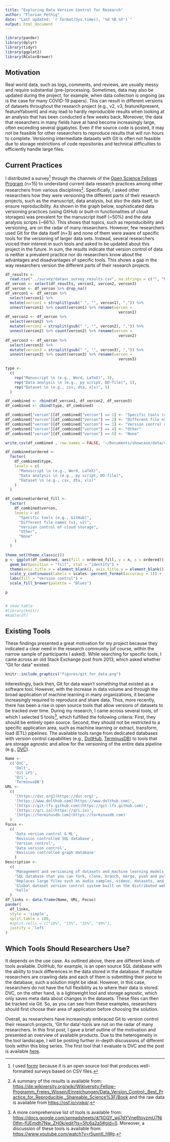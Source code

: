 ```yaml
---
title: "Exploring Data Version Control for Research"
author: "Florian Pethig"
date: "Last updated: `r format(Sys.time(), '%d %B %Y')`"
output: html_document
---
```


```r
library(pander)
library(dplyr)
library(tidyr)
library(ggplot2)
library(RColorBrewer)
```

## Motivation

Real world data, such as logs, comments, and reviews, are usually messy and require substantial (pre-)processing. Sometimes, data may also be updated during the project, for example, when data collection is ongoing (as is the case for many COVID-19 papers). This can result in different versions of datasets throughout the research project (e.g., v2, v3, featureXpresent, featureYabsent) and may lead to hardly reproducible results when looking at an analysis that has been conducted a few weeks back. Moreover, the data that researchers in many fields have at hand become increasingly large, often exceeding several gigabytes. Even if the source code is posted, it may not be feasible for other researchers to reproduce results that will run hours to complete. Versioning intermediate datasets with Git is often not feasible due to storage restrictions of code repositories and technical difficulties to efficiently handle large files.

## Current Practices

I distributed a survey[^1] through the channels of the [Open Science Fellows Program](https://en.wikiversity.org/wiki/Wikimedia_Deutschland/Open_Science_Fellows_Program) (n=15) to understand current data research practices among other researchers from various disciplines[^2]. Specifically, I asked other researchers how they were versioning the different parts of their research projects, such as the manuscript, data analysis, but also the data itself, to ensure reproducibility. As shown in the graph below, sophisticated data versioning practices (using GitHub or built-in functionalities of cloud storages) was prevalent for the manuscript itself (~50%) and the data analysis scripts (~66%). This shows that topics, such as reproducibility and versioning, are on the radar of many researchers. However, few researchers used Git for the data itself (n=3) and none of them were aware of specific tools for the versioning of larger data sets. Instead, several researchers voiced their interest in such tools and asked to be updated about this project in the future. In sum, the results indicate that version control of data is neither a prevalent practice nor do researchers know about the advantages and disadvantages of specific tools. This shows a gap in the way researchers version the different parts of their research projects.

```r
df_results <-
  read.csv("../survey/datavc_survey_results.csv", na.strings = c("", "NA"))
df_vercon <- select(df_results, vercon1, vercon2, vercon3)
df_vercon <- df_vercon %>% drop_na()
df_vercon1 <- df_vercon %>%
  select(vercon1) %>%
  mutate(vercon1 = strsplit(gsub(" ", "", vercon1), ",")) %>%
  unnest(vercon1) %>% count(vercon1) %>% rename(vercon =
                                                  vercon1)
df_vercon2 <- df_vercon %>%
  select(vercon2) %>%
  mutate(vercon2 = strsplit(gsub(" ", "", vercon2), ",")) %>%
  unnest(vercon2) %>% count(vercon2) %>% rename(vercon =
                                                  vercon2)
df_vercon3 <- df_vercon %>%
  select(vercon3) %>%
  mutate(vercon3 = strsplit(gsub(" ", "", vercon3), ",")) %>%
  unnest(vercon3) %>% count(vercon3) %>% rename(vercon =
                                                  vercon3)

type <-
  c(
    rep("Manuscript \n (e.g., Word, LaTeX)", 3),
    rep("Data analysis \n (e.g., py script, DO-file)", 5),
    rep("Dataset \n (e.g., csv, dta, xls)", 5)
  )

df_combined <- rbind(df_vercon1, df_vercon2, df_vercon3)
df_combined <- cbind(type, df_combined)

df_combined["vercon"][df_combined["vercon"] == 1] <- "Specific tools (e.g., GitHub)"
df_combined["vercon"][df_combined["vercon"] == 2] <- "Different file names (v1, v2)"
df_combined["vercon"][df_combined["vercon"] == 3] <- "Version control of cloud storage"
df_combined["vercon"][df_combined["vercon"] == 4] <- "Other"
df_combined["vercon"][df_combined["vercon"] == 5] <- "None"

write.csv(df_combined , row.names = FALSE, '~/Documents/showcase/data/vercon.csv')

df_combined$ordered <-
  factor(
    df_combined$type,
    levels = c(
      "Manuscript \n (e.g., Word, LaTeX)",
      "Data analysis \n (e.g., py script, DO-file)",
      "Dataset \n (e.g., csv, dta, xls)"
    )
  )

df_combined$ordered_fill <-
  factor(
    df_combined$vercon,
    levels = c(
      "Specific tools (e.g., GitHub)",
      "Different file names (v1, v2)",
      "Version control of cloud storage",
      "Other",
      "None"
    )
  )

theme_set(theme_classic())
p <- ggplot(df_combined, aes(fill = ordered_fill, y = n, x = ordered)) +
  geom_bar(position = "fill", stat = "identity") +
  theme(axis.title.x = element_blank(), axis.title.y = element_blank()) +
  scale_y_continuous(labels = scales::percent_format(accuracy = 1)) +
  labs(fill = "Version control") +
  scale_fill_brewer(palette = "Blues")

p


# show table
#library(knitr)
#kable(df)
```

## Existing Tools

These findings presented a great motivation for my project because they indicated a clear need in the research community (of course, within the narrow sample of participants I asked). While searching for specific tools, I came across an old Stack Exchange post from 2013, which asked whether "Git for data" existed.

```r
knitr::include_graphics("figures/git_for_data.png")
```

Interestingly, back then, Git for data wasn't something that existed as a software tool. However, with the increase in data volume and through the broad application of machine learning in many organizations, it became increasingly required to reproduce and share data. Thus, more recently, there has been a rise in open source tools that allow versions of datasets to be tracked over time. During my research, I came across several tools, of which I selected 5 tools[^3], which fulfilled the following criteria: First, they should be entirely open source. Second, they should not be restricted to a specific application area, such as machine learning or extract, transform, load (ETL) pipelines. The available tools range from dedicated databases with version control capabilities (e.g., [DoltHub](https://github.com/dolthub/dolt), [TerminusDB](https://github.com/terminusdb/terminusdb)) to tools that are storage agnostic and allow for the versioning of the entire data pipeline (e.g., [DVC](https://github.com/iterative/dvc)).

```r
Name <-
  c('DVC',
    'Dolt',
    'Git LFS',
    'Qri',
    'TerminusDB')
URL <-
  c(
    '[https://dvc.org](https://dvc.org)',
    '[https://www.dolthub.com](https://www.dolthub.com)',
    '[https://git-lfs.github.com](https://git-lfs.github.com)',
    '[https://qri.io](https://qri.io)',
    '[https://terminusdb.com](https://terminusdb.com)'
  )
Focus <-
  c(
    'Data version control & ML',
    'Revision controlled SQL database',
    'Version control',
    'Data version control',
    'Revision controlled graph database'
    )
Description <-
  c(
    'Management and versioning of datasets and machine learning models. Data can be saved in a number of different cloud or remote storage locations.',
    'SQL database that you can fork, clone, branch, merge, push and pull like a git repository.',
    'Replaces large files such as audio samples, videos, datasets, and graphics with text pointers inside Git, while storing the file contents on a remote server',
    'Global dataset version control system built on the distributed web.',
    'hello'
  )
df_links <- data.frame(Name, URL, Focus)
pander(
  df_links,
  style = 'simple',
  split.table = 180,
  #split.cells = c("10%", "15%", "35%", "40%"),
  justify = 'left'
)
```


## Which Tools Should Researchers Use?

It depends on the use case. As outlined above, there are different kinds of tools available. DoltHub, for example, is an open source SQL database with the ability to track differences in the data stored in the database. If multiple researchers are crawling data and each of them is submitting their piece to the database, such a solution might be ideal. However, in this case, researchers do not have the full flexibility as to where their data is stored. DVC, on the other hand, is a lightweight tool and storage agnostic, which only saves meta data about changes in the datasets. These files can then be tracked via Git. So, as you can see from these examples, researchers should first choose their area of application before choosing the solution.

Overall, as researchers have increasingly embraced Git to version control their research projects, 'Git for data'-tools are not on the radar of many researchers. In this first post, I gave a brief outline of the motivation and presented an overview of available products. Due to the heterogeneity in the tool landscape, I will be posting further in-depth discussions of different tools within this blog series. The first tool that I evaluate is DVC and the post is available [here](https://florianpethig.github.io/datavc/dvc).

[^1]: I used [formr](https://formr.org) because it is an open source tool that produces well-formatted surveys based on CSV files. 
[^2]: A summary of the results is available from: [https://de.wikiversity.org/wiki/Wikiversity:Fellow-Programm_Freies_Wissen/Einreichungen/Data_Version_Control:_Best_Practice_for_Reproducible,_Shareable_Science%3F/Book](https://de.wikiversity.org/wiki/Wikiversity:Fellow-Programm_Freies_Wissen/Einreichungen/Data_Version_Control:_Best_Practice_for_Reproducible,_Shareable_Science%3F/Book) and the raw data is available from [https://osf.io/vjxkq/](https://osf.io/vjxkq/).
[^3]: A more comprehensive list of tools is available from: [https://docs.google.com/spreadsheets/d/1jGQY_wjj7dYVne6toyzmU7Ni0tfm-fUEmdh7Nw_ZH0k/edit?ts=5fc6a2a5#gid=0](https://docs.google.com/spreadsheets/d/1jGQY_wjj7dYVne6toyzmU7Ni0tfm-fUEmdh7Nw_ZH0k/edit?ts=5fc6a2a5#gid=0). Moreover, a discussion of these tools is available from: [https://www.youtube.com/watch?v=r5uxntl_hWg](https://www.youtube.com/watch?v=r5uxntl_hWg).

